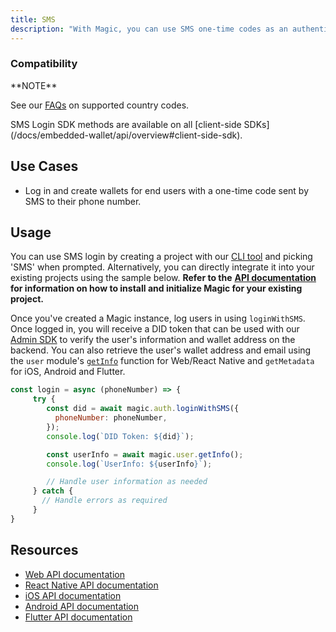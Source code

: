 ```yaml
---
title: SMS
description: "With Magic, you can use SMS one-time codes as an authentication mechanism, giving users a simple way to log in using their phones."
---
```


### Compatibility

<Note>
**NOTE**

See our [FAQs](/docs/home/faq#is-my-country-code-supported) on supported country codes.

</Note>
SMS Login SDK methods are available on all [client-side SDKs](/docs/embedded-wallet/api/overview#client-side-sdk).

## Use Cases

- Log in and create wallets for end users with a one-time code sent by SMS to their phone number.

## Usage

You can use SMS login by creating a project with our [CLI tool](/docs/embedded-wallet/quickstart/overview) and picking 'SMS' when prompted. Alternatively, you can directly integrate it into your existing projects using the sample below. **Refer to the** [**API documentation**](/docs/embedded-wallet/api/overview) **for information on how to install and initialize Magic for your existing project.**

Once you've created a Magic instance, log users in using `loginWithSMS`. Once logged in, you will receive a DID token that can be used with our [Admin SDK](/docs/embedded-wallet/api/server-side-sdks/node#token-module) to verify the user's information and wallet address on the backend. You can also retrieve the user's wallet address and email using the `user` module's [`getInfo`](/docs/embedded-wallet/api/client-side-sdks/web#getinfo) function for Web/React Native and `getMetadata` for iOS, Android and Flutter.

```javascript JavaScript icon="square-js"
const login = async (phoneNumber) => {
     try {
        const did = await magic.auth.loginWithSMS({
          phoneNumber: phoneNumber,
        });
        console.log(`DID Token: ${did}`);

        const userInfo = await magic.user.getInfo();
        console.log(`UserInfo: ${userInfo}`);

⁠        // Handle user information as needed
     } catch {
       // Handle errors as required
     }
}
```

## Resources

- [Web API documentation](/docs/embedded-wallet/api/client-side-sdks/web#loginwithsms)
- [React Native API documentation](/docs/embedded-wallet/api/client-side-sdks/react-native#loginwithsms)
- [iOS API documentation](/docs/embedded-wallet/api/client-side-sdks/ios#loginwithsms)
- [Android API documentation](/docs/embedded-wallet/api/client-side-sdks/android#loginwithsms)
- [Flutter API documentation](/docs/embedded-wallet/api/client-side-sdks/flutter#loginwithsms)
